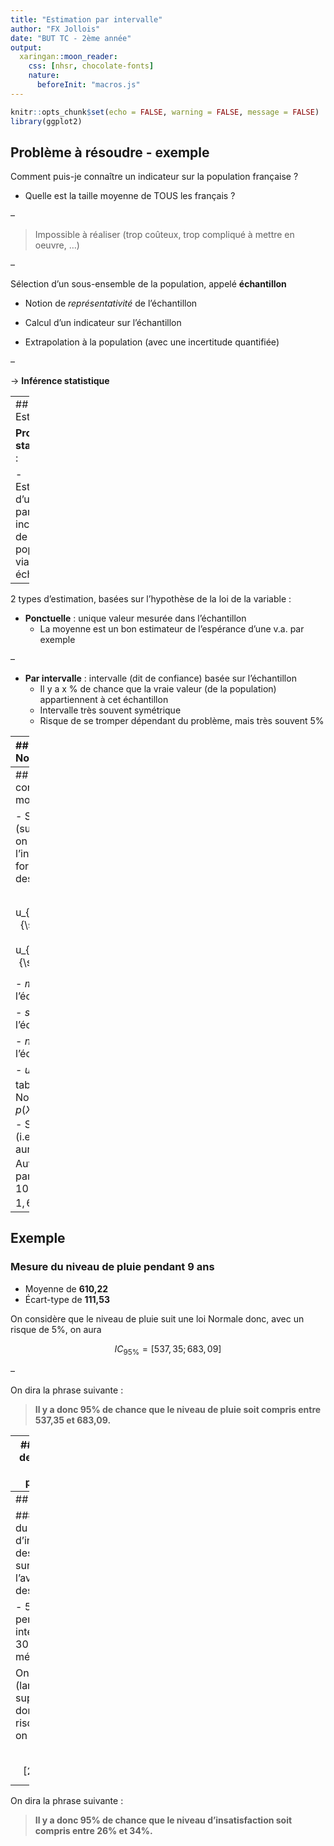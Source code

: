 ```yaml
---
title: "Estimation par intervalle"
author: "FX Jollois"
date: "BUT TC - 2ème année"
output:
  xaringan::moon_reader:
    css: [nhsr, chocolate-fonts]
    nature: 
      beforeInit: "macros.js"
---
```


```r
knitr::opts_chunk$set(echo = FALSE, warning = FALSE, message = FALSE)
library(ggplot2)
```


## Problème à résoudre - exemple

Comment puis-je connaître un indicateur sur la population française ?

- Quelle est la taille moyenne de TOUS les français ?

--

> Impossible à réaliser (trop coûteux, trop compliqué à mettre en oeuvre, ...)

--

Sélection d'un sous-ensemble de la population, appelé **échantillon**

- Notion de *représentativité* de l'échantillon

- Calcul d'un indicateur sur l'échantillon

- Extrapolation à la population (avec une incertitude quantifiée)

--

$\rightarrow$ **Inférence statistique**

---
## Estimation

**Problème statistique** : 

- Estimation d'un paramètre inconnu de la population via un échantillon

--

2 types d'estimation, basées sur l'hypothèse de la loi de la variable :

- **Ponctuelle** : unique valeur mesurée dans l'échantillon
  - La moyenne est un bon estimateur de l'espérance d’une v.a. par exemple

--

- **Par intervalle** : intervalle (dit de confiance) basée sur l'échantillon
  - Il y a x % de chance que la vraie valeur (de la population) appartiennent à cet échantillon
  - Intervalle très souvent symétrique
  - Risque de se tromper dépendant du problème, mais très souvent 5%
  
---
## Cas de la loi Normale

- Pour une v.a. $N(0, 1)$, on cherche un intervalle de confiance $[a;b]$ tel que

$$p(a<X<b)=1-\alpha$$

- Si $\alpha$ est égal à 5% $\rightarrow$ a = -1,96 et b = 1,96

> Pour une variable $X$ suivant une loi Normale $N(0, 1)$, on a donc **95%** de chances que la valeur soit comprise dans l'intervalle  $\mathbf{[−1.96 ; 1.96]}$

```r
anno = function(graph, x0, y0, x1, y1, text) {
  res = graph + 
    annotate("segment", x = x0, xend = x1, y = y0, yend = y1, 
             colour = "gray80", size = 1, alpha = 0.8, arrow = arrow()) +
    annotate("text", x = x0, y = y0, label = text, hjust = 1) +
    annotate("segment", x = -x0, xend = -x1, y = y0, yend = y1, 
             colour = "gray80", size = 1, alpha = 0.8, arrow = arrow()) +
    annotate("text", x = -x0, y = y0, label = text, hjust = 0)
  return (res)
}
g = ggplot(NULL, aes(c(-5,5))) +
  geom_area(stat = "function", fun = dnorm, fill = "gray90", alpha = .5) +
  geom_area(stat = "function", fun = dnorm, fill="darkred", xlim = c(-5, -1.96)) +
  geom_area(stat = "function", fun = dnorm, fill="red3", xlim = c(-1.96, -1.64)) +
  geom_area(stat = "function", fun = dnorm, fill="salmon", xlim = c(-1.64, -1.28)) +
  geom_area(stat = "function", fun = dnorm, fill="salmon", xlim = c(1.28, 1.64)) +
  geom_area(stat = "function", fun = dnorm, fill="red3", xlim = c(1.64, 1.96)) +
  geom_area(stat = "function", fun = dnorm, fill="darkred", xlim = c(1.96, 5)) +
  theme_minimal() +
  labs(x = "", y = "")

g = anno(g, -4, 0.05, -2.5, 0.025, "2,5%")
g = anno(g, -3, 0.15, -1.85, 0.08, "2,5%")
g = anno(g, -2, 0.25, -1.45, 0.15, "5%")
g
```


---
## Intervalle de confiance d'une moyenne

- Si $n$ est grand (supérieur à 30), on calcule l'intervalle avec la formule ci-dessous

$$\left[m-u_{\alpha/2}\frac{s}{\sqrt{n}}\mbox{ ; }m + u_{\alpha/2}\frac{s}{\sqrt{n}}\right]$$


- $m$ : moyenne sur l'échantillon

- $s$ : écart-type sur l'échantillon

- $n$ : taille de l'échantillon

- $u_{\alpha/2}$  : valeur de la table de la loi Normale tel que $p(X > u_{\alpha/2}) = \alpha/2$
  - Si $\alpha = 0,05$ (i.e. 5% donc), on aura $u_{\alpha/2} = 1,96$
  - Autres valeurs parfois utilisées : 10% (avec $u_{\alpha/2} = 1,64$), 1%...


---
## Exemple

### Mesure du niveau de pluie pendant 9 ans

- Moyenne de **610,22**
- Écart-type de **111,53**

On considère que le niveau de pluie suit une loi Normale donc, avec un risque de 5%, on aura

$$IC_{95\%} = [ 537,35 ; 683,09 ]$$

--

On dira la phrase suivante :

> **Il y a donc 95% de chance que le niveau de pluie soit compris entre 537,35 et 683,09.**


---
## Intervalle de confiance d'une proportion

- Si $n$ est grand (supérieur à 30), on calcule l'intervalle avec la formule ci-dessous

$$\left[p-u_{\alpha/2}\sqrt{\frac{p(1-p)}{n}}\mbox{ ; }p+u_{\alpha/2}\sqrt{\frac{p(1-p)}{n}}\right]$$

- $p$ : proportion sur l'échantillon

- $n$ : taille de l'échantillon

- $u_{\alpha/2}$  : valeur de la table de la loi Normale tel que $p(X > u_{\alpha/2}) = \alpha/2$
  - Si $\alpha = 0,05$ (i.e. 5% donc), on aura $u_{\alpha/2}=1,96$
  - Autres valeurs parfois utilisées : 10% (avec $u_{\alpha/2}=1,64$), 1%...

---
## Exemple

### Mesure du niveau d'insatisfaction des habitants sur l'avancement des travaux

- 500 personnes interrogées
- 30% si disent mécontents

On a n (largement) supérieur à 30 donc, avec un risque de 5%, on aura

$$IC_{95\%}=[26.0;34.0]$$

--

On dira la phrase suivante :

> **Il y a donc 95% de chance que le niveau d’insatisfaction soit compris entre 26% et 34%.**


